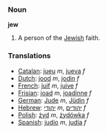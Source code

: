 ===Noun===

'''jew'''

#A person of the [[Jewish]] faith.

=== Translations ===
*[[Catalan]]: [[jueu]] ''m'', [[jueva]] ''f''
*[[Dutch]]: [[jood]] ''m'', [[jodin]] ''f''
*[[French]]: [[juif]] ''m'', [[juive]] ''f''
*[[Frisian]]: [[joad]] ''m'', [[joadinne]] ''f''
*[[German]]: [[Jude]] ''m'', [[Jüdin]] ''f''
*[[Hebrew]]: [[יהודי]] ''m'', [[יהודים]] ''f''
*[[Polish]]: [[żyd]] ''m'', [[żydówka]] ''f''
*[[Spanish]]: [[judío]] ''m'', [[judía]] ''f''
